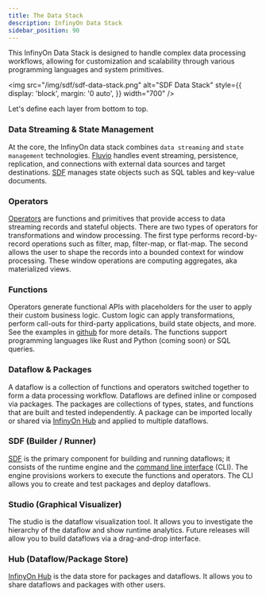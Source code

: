 ```yaml
---
title: The Data Stack
description: InfinyOn Data Stack
sidebar_position: 90
---
```


This InfinyOn Data Stack is designed to handle complex data processing workflows, allowing for customization and scalability through various programming languages and system primitives.

<img src="/img/sdf/sdf-data-stack.png" alt="SDF Data Stack"  style={{ display: 'block', margin: '0 auto', }} width="700" />

Let's define each layer from bottom to top.

### Data Streaming & State Management

At the core, the InfinyOn data stack combines `data streaming` and `state management` technologies. [Fluvio] handles event streaming, persistence, replication, and connections with external data sources and target destinations. [SDF] manages state objects such as SQL tables and key-value documents.

### Operators

[Operators] are functions and primitives that provide access to data streaming records and stateful objects. There are two types of operators for transformations and window processing. The first type performs record-by-record operations such as filter, map, filter-map, or flat-map. The second allows the user to shape the records into a bounded context for window processing. These window operations are computing aggregates, aka materialized views.

### Functions

Operators generate functional APIs with placeholders for the user to apply their custom business logic. Custom logic can apply transformations, perform call-outs for third-party applications, build state objects, and more. See the examples in [github] for more details. The functions support programming languages like Rust and Python (coming soon) or SQL queries.

### Dataflow & Packages

A dataflow is a collection of functions and operators switched together to form a data processing workflow. Dataflows are defined inline or composed via packages. The packages are collections of types, states, and functions that are built and tested independently. A package can be imported locally or shared via [InfinyOn Hub] and applied to multiple dataflows.

### SDF (Builder / Runner)

[SDF] is the primary component for building and running dataflows; it consists of the runtime engine and the [command line interface] (CLI). The engine provisions workers to execute the functions and operators. The CLI allows you to create and test packages and deploy dataflows.

### Studio (Graphical Visualizer)

The studio is the dataflow visualization tool. It allows you to investigate the hierarchy of the dataflow and show runtime analytics. Future releases will allow you to build dataflows via a drag-and-drop interface.

### Hub (Dataflow/Package Store)

[InfinyOn Hub] is the data store for packages and dataflows. It allows you to share dataflows and packages with other users.

[Fluvio]: https://github.com/infinyon/fluvio
[SDF]: /sdf
[Operators]: services/operators.mdx
[command line interface]: sdf/cli
[github]: https://github.com/infinyon/stateful-dataflows-examples
[InfinyOn Hub]: /docs/hub/overview
